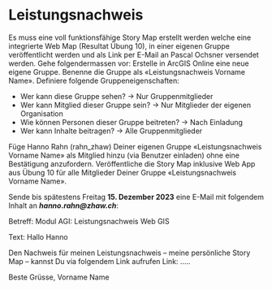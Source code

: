 # Leistungsnachweis

Es muss eine voll funktionsfähige Story Map erstellt werden welche eine integrierte Web Map (Resultat Übung 10), in einer eigenen Gruppe veröffentlicht werden und als Link per E-Mail an Pascal Ochsner versendet werden.
Gehe folgendermassen vor: Erstelle in ArcGIS Online eine neue eigene Gruppe. Benenne die Gruppe als «Leistungsnachweis Vorname Name». Definiere folgende Gruppeneigenschaften:

- Wer kann diese Gruppe sehen? -> Nur Gruppenmitglieder
- Wer kann Mitglied dieser Gruppe sein? -> Nur Mitglieder der eigenen Organisation
- Wie können Personen dieser Gruppe beitreten? -> Nach Einladung
- Wer kann Inhalte beitragen? -> Alle Gruppenmitglieder

Füge Hanno Rahn (rahn_zhaw) Deiner eigenen Gruppe «Leistungsnachweis Vorname Name» als Mitglied hinzu (via Benutzer einladen) ohne eine Bestätigung anzufordern.
Veröffentliche die Story Map inklusive Web App aus Übung 10 für alle Mitglieder Deiner Gruppe «Leistungsnachweis Vorname Name».

Sende bis spätestens Freitag **15. Dezember 2023** eine E-Mail mit folgendem Inhalt an ***hanno.rahn@zhaw.ch***: 

:::{.callout}
Betreff:
Modul AGI: Leistungsnachweis Web GIS 

Text:
Hallo Hanno

Den Nachweis für meinen Leistungsnachweis – meine persönliche Story Map – kannst Du via folgendem Link aufrufen Link: ..... 

Beste Grüsse,
Vorname Name
:::
